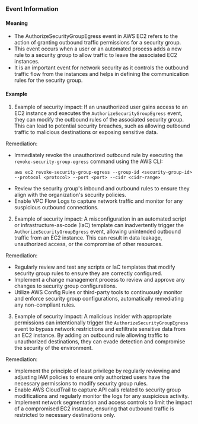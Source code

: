 
### Event Information

#### Meaning

- The AuthorizeSecurityGroupEgress event in AWS EC2 refers to the action of granting outbound traffic permissions for a security group.
- This event occurs when a user or an automated process adds a new rule to a security group to allow traffic to leave the associated EC2 instances.
- It is an important event for network security as it controls the outbound traffic flow from the instances and helps in defining the communication rules for the security group.

#### Example

1. Example of security impact: If an unauthorized user gains access to an EC2 instance and executes the `AuthorizeSecurityGroupEgress` event, they can modify the outbound rules of the associated security group. This can lead to potential security breaches, such as allowing outbound traffic to malicious destinations or exposing sensitive data.

Remediation:
- Immediately revoke the unauthorized outbound rule by executing the `revoke-security-group-egress` command using the AWS CLI:
  ```
  aws ec2 revoke-security-group-egress --group-id <security-group-id> --protocol <protocol> --port <port> --cidr <cidr-range>
  ```
- Review the security group's inbound and outbound rules to ensure they align with the organization's security policies.
- Enable VPC Flow Logs to capture network traffic and monitor for any suspicious outbound connections.

2. Example of security impact: A misconfiguration in an automated script or infrastructure-as-code (IaC) template can inadvertently trigger the `AuthorizeSecurityGroupEgress` event, allowing unintended outbound traffic from an EC2 instance. This can result in data leakage, unauthorized access, or the compromise of other resources.

Remediation:
- Regularly review and test any scripts or IaC templates that modify security group rules to ensure they are correctly configured.
- Implement a change management process to review and approve any changes to security group configurations.
- Utilize AWS Config Rules or third-party tools to continuously monitor and enforce security group configurations, automatically remediating any non-compliant rules.

3. Example of security impact: A malicious insider with appropriate permissions can intentionally trigger the `AuthorizeSecurityGroupEgress` event to bypass network restrictions and exfiltrate sensitive data from an EC2 instance. By adding an outbound rule allowing traffic to unauthorized destinations, they can evade detection and compromise the security of the environment.

Remediation:
- Implement the principle of least privilege by regularly reviewing and adjusting IAM policies to ensure only authorized users have the necessary permissions to modify security group rules.
- Enable AWS CloudTrail to capture API calls related to security group modifications and regularly monitor the logs for any suspicious activity.
- Implement network segmentation and access controls to limit the impact of a compromised EC2 instance, ensuring that outbound traffic is restricted to necessary destinations only.

